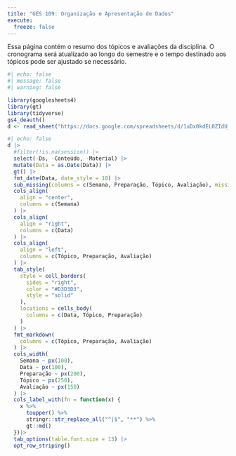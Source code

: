 ---
title: "GES 109: Organização e Apresentação de Dados"
execute: 
  freeze: false
---

Essa página contém o resumo dos tópicos e avaliações da disciplina. O cronograma será atualizado ao longo do semestre e o tempo destinado aos tópicos pode ser ajustado se necessário.

```{r}
#| echo: false
#| message: false
#| warning: false

library(googlesheets4)
library(gt)
library(tidyverse)
gs4_deauth()
d <- read_sheet("https://docs.google.com/spreadsheets/d/1uDx0kdEL0ZIdU_yFUySETuZTFyCQgDzC-2qPQmdENcw/edit?usp=sharing")
```

```{r}
#| echo: false
d |>
  #filter(!is.na(session)) |>
  select(-Ds, -Conteúdo, -Material) |>
  mutate(Data = as.Date(Data)) |>
  gt() |>
  fmt_date(Data, date_style = 10) |>
  sub_missing(columns = c(Semana, Preparação, Tópico, Avaliação), missing_text = "") |>
  cols_align(
    align = "center", 
    columns = c(Semana)
  ) |>
  cols_align(
    align = "right", 
    columns = c(Data)
  ) |>
  cols_align(
    align = "left", 
    columns = c(Tópico, Preparação, Avaliação)
  ) |>
  tab_style(
    style = cell_borders(
      sides = "right",
      color = "#D3D3D3",
      style = "solid"
    ),
    locations = cells_body(
      columns = c(Data, Tópico, Preparação)
    )
  ) |>
  fmt_markdown(
    columns = c(Tópico, Preparação, Avaliação)
  ) |>
  cols_width(
    Semana ~ px(100),
    Data ~ px(100), 
    Preparação ~ px(200),
    Tópico ~ px(250),
    Avaliação ~ px(150)
  ) |>
  cols_label_with(fn = function(x) {
    x %>%
      toupper() %>%
      stringr::str_replace_all("^|$", "**") %>%
      gt::md()
  })|>
  tab_options(table.font.size = 13) |>
  opt_row_striping()
```
